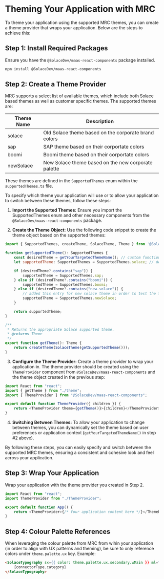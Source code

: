 
<Meta title="Getting Started/Theming Your Application" />

# Theming Your Application with MRC

To theme your application using the supported MRC themes, you can create a theme provider that wraps your application. Below are the steps to achieve this:

## Step 1: Install Required Packages

Ensure you have the `@SolaceDev/maas-react-components` package installed.

```bash
npm install @SolaceDev/maas-react-components
```

## Step 2: Create a Theme Provider

MRC supports a select list of available themes, which include both Solace based themes as well as customer specific themes. The supported themes are:

<table>
	<thead>
		<tr>
			<th>Theme Name</th>
			<th>Description</th>
		</tr>
	</thead>
	<tbody>
		<tr>
			<td>solace</td>
			<td>Old Solace theme based on the corporate brand colors</td>
		</tr>
		<tr>
			<td>sap</td>
			<td>SAP theme based on their corportate colors</td>
		</tr>
		<tr>
			<td>boomi</td>
			<td>Boomi theme based on their corportate colors</td>
		</tr>
		<tr>
			<td>newSolace</td>
			<td>New Solace theme based on the new corporate palette</td>
		</tr>
	</tbody>
</table>

These themes are defined in the `SupportedThemes` enum within the `supportedThemes.ts` file.

To specify which theme your application will use or to allow your application to switch between these themes, follow these steps:

1. <b>Import the Supported Themes:</b> Ensure you import the SupportedThemes enum and other necessary components from the
   `@SolaceDev/maas-react-components` package.

2. <b>Create the Theme Object:</b> Use the following code snippet to create the theme object based on the supported themes:

```javascript
import { SupportedThemes, createTheme, SolaceTheme, Theme } from '@SolaceDev/maas-react-components';

function getSupportedTheme(): SupportedThemes {
    const desiredTheme = getYourTargetedThemeName(); // custom function to extract the configured or targeted theme name
    let supportedTheme: SupportedThemes = SupportedThemes.solace; // default to the "old" solace theme

    if (desiredTheme?.contains("sap")) {
        supportedTheme = SupportedThemes.sap;
    } else if (desiredTheme?.contains("boomi")) {
        supportedTheme = SupportedThemes.boomi;
    } else if (desiredTheme?.contains("new-solace")) {
        // added this entry for new solace theme in order to test the theme in storybook
        supportedTheme = SupportedThemes.newSolace;
    }

    return supportedTheme;
}

/**
 * Returns the appropriate Solace supported theme.
 * @returns Theme
 */
export function getTheme(): Theme {
    return createTheme(SolaceTheme(getSupportedTheme()));
}
```

3. <b>Configure the Theme Provider:</b> Create a theme provider to wrap your application in. The theme provider should be
   created using the `ThemeProvider` component from `@SolaceDev/maas-react-components` and the theme object created in the
   previous step:

```javascript
import React from "react";
import { getTheme } from "./theme";
import { ThemeProvider } from "@SolaceDev/maas-react-components";

export default function ThemeProvider({ children }) {
	return <ThemeProvider theme={getTheme()}>{children}</ThemeProvider>;
}
```

4. <b>Switching Between Themes:</b> To allow your application to change between themes, you can dynamically set the theme
   based on user preferences or application context (`getYourTargetedThemeName()` in step #2 above).

By following these steps, you can easily specify and switch between the supported MRC themes, ensuring a consistent and cohesive look and feel across your application.

## Step 3: Wrap Your Application

Wrap your application with the theme provider you created in Step 2.

```javascript
import React from "react";
import ThemeProvider from "./ThemeProvider";

export default function App() {
	return <ThemeProvider>{/* Your application content here */}</ThemeProvider>;
}
```

## Step 4: Colour Palette References

When leveraging the colour palette from MRC from wihin your application (in order to align with UX patterns and theming), be sure to only reference colors under `theme.palette.ux` key. Example:

```html
<SolaceTypography sx={{ color: theme.palette.ux.secondary.wMain }} ml="auto">
	{connectorType.category}
</SolaceTypography>
```
